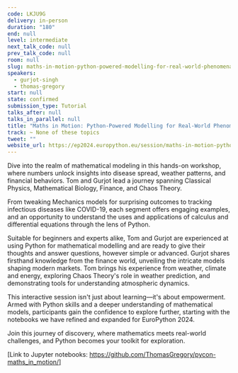 ```yaml
---
code: LKJU9G
delivery: in-person
duration: "180"
end: null
level: intermediate
next_talk_code: null
prev_talk_code: null
room: null
slug: maths-in-motion-python-powered-modelling-for-real-world-phenomena
speakers:
  - gurjot-singh
  - thomas-gregory
start: null
state: confirmed
submission_type: Tutorial
talks_after: null
talks_in_parallel: null
title: "Maths in Motion: Python-Powered Modelling for Real-World Phenomena"
track: ~ None of these topics
tweet: ""
website_url: https://ep2024.europython.eu/session/maths-in-motion-python-powered-modelling-for-real-world-phenomena
---
```


Dive into the realm of mathematical modeling in this hands-on workshop, where
numbers unlock insights into disease spread, weather patterns, and financial
behaviors. Tom and Gurjot lead a journey spanning Classical Physics,
Mathematical Biology, Finance, and Chaos Theory.

From tweaking Mechanics models for surprising outcomes to tracking infectious
diseases like COVID-19, each segment offers engaging examples, and an
opportunity to understand the uses and applications of calculus and differential
equations through the lens of Python.

Suitable for beginners and experts alike, Tom and Gurjot are experienced at
using Python for mathematical modelling and are ready to give their thoughts and
answer questions, however simple or advanced. Gurjot shares firsthand knowledge
from the finance world, unveiling the intricate models shaping modern markets.
Tom brings his experience from weather, climate and energy, exploring Chaos
Theory's role in weather prediction, and demonstrating tools for understanding
atmospheric dynamics.

This interactive session isn't just about learning—it's about empowerment. Armed
with Python skills and a deeper understanding of mathematical models,
participants gain the confidence to explore further, starting with the notebooks
we have refined and expanded for EuroPython 2024.

Join this journey of discovery, where mathematics meets real-world challenges,
and Python becomes your toolkit for exploration.

[Link to Jupyter notebooks:
https://github.com/ThomasGregory/pycon-maths_in_motion/]
